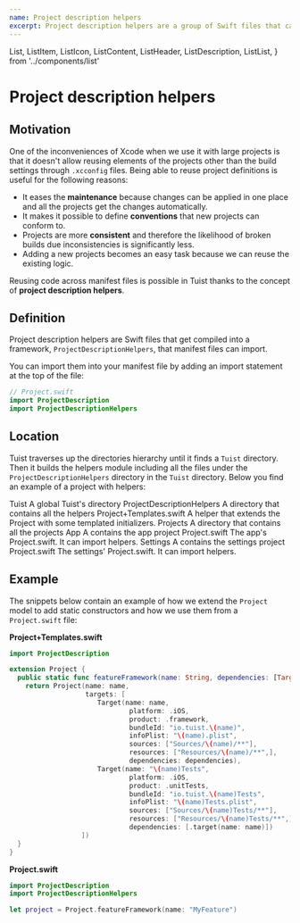 ```yaml
---
name: Project description helpers
excerpt: Project description helpers are a group of Swift files that can be accessed from any project manifest. They are useful to extract common patterns, define project conventions, or simplify the definition of projects.
---
```


  List,
  ListItem,
  ListIcon,
  ListContent,
  ListHeader,
  ListDescription,
  ListList,
} from '../components/list'

# Project description helpers

## Motivation

One of the inconveniences of Xcode when we use it with large projects is that it doesn't allow reusing elements of the projects other than the build settings through `.xcconfig` files. Being able to reuse project definitions is useful for the following reasons:

- It eases the **maintenance** because changes can be applied in one place and all the projects get the changes automatically.
- It makes it possible to define **conventions** that new projects can conform to.
- Projects are more **consistent** and therefore the likelihood of broken builds due inconsistencies is significantly less.
- Adding a new projects becomes an easy task because we can reuse the existing logic.

Reusing code across manifest files is possible in Tuist thanks to the concept of **project description helpers**.

## Definition

Project description helpers are Swift files that get compiled into a framework, `ProjectDescriptionHelpers`, that manifest files can import.

<Message
  info
  title="Structure"
  description="Tuist is not opinionated about the files structure and the content in them so it's up to you to give them a structure that makes sense for your project."
/>

You can import them into your manifest file by adding an import statement at the top of the file:

```swift
// Project.swift
import ProjectDescription
import ProjectDescriptionHelpers
```

## Location

Tuist traverses up the directories hierarchy until it finds a `Tuist` directory. Then it builds the helpers module including all the files under the `ProjectDescriptionHelpers` directory in the `Tuist` directory. Below you find an example of a project with helpers:

<List>
  <ListItem>
    <ListIcon name="folder" />
    <ListContent>
      <ListHeader folder>Tuist</ListHeader>
      <ListDescription>A global Tuist's directory</ListDescription>
      <ListList>
        <ListItem>
          <ListIcon name="folder" />
          <ListContent>
            <ListHeader folder>ProjectDescriptionHelpers</ListHeader>
            <ListDescription>
              A directory that contains all the helpers
            </ListDescription>
            <ListList>
              <ListItem>
                <ListIcon name="swift" />
                <ListContent>
                  <ListHeader>Project+Templates.swift</ListHeader>
                  <ListDescription>
                    A helper that extends the Project with some templated
                    initializers.
                  </ListDescription>
                </ListContent>
              </ListItem>
            </ListList>
          </ListContent>
        </ListItem>
      </ListList>
    </ListContent>
  </ListItem>
  <ListItem>
    <ListIcon name="folder" />
    <ListContent>
      <ListHeader folder>Projects</ListHeader>
      <ListDescription>
        A directory that contains all the projects
      </ListDescription>
      <ListList>
        <ListItem>
          <ListIcon name="folder" />
          <ListContent>
            <ListHeader folder>App</ListHeader>
            <ListDescription>A contains the app project</ListDescription>
            <ListList>
              <ListItem>
                <ListIcon name="swift" />
                <ListContent>
                  <ListHeader>Project.swift</ListHeader>
                  <ListDescription>
                    The app's Project.swift. It can import helpers.
                  </ListDescription>
                </ListContent>
              </ListItem>
            </ListList>
          </ListContent>
        </ListItem>
        <ListItem>
          <ListIcon name="folder" />
          <ListContent>
            <ListHeader folder>Settings</ListHeader>
            <ListDescription>A contains the settings project</ListDescription>
            <ListList>
              <ListItem>
                <ListIcon name="swift" />
                <ListContent>
                  <ListHeader>Project.swift</ListHeader>
                  <ListDescription>
                    The settings' Project.swift. It can import helpers.
                  </ListDescription>
                </ListContent>
              </ListItem>
            </ListList>
          </ListContent>
        </ListItem>
      </ListList>
    </ListContent>
  </ListItem>
</List>

## Example

The snippets below contain an example of how we extend the `Project` model to add static constructors and how we use them from a `Project.swift` file:

**Project+Templates.swift**

```swift
import ProjectDescription

extension Project {
  public static func featureFramework(name: String, dependencies: [TargetDependency] = []) -> Project {
    return Project(name: name,
                   targets: [
                      Target(name: name,
                              platform: .iOS,
                              product: .framework,
                              bundleId: "io.tuist.\(name)",
                              infoPlist: "\(name).plist",
                              sources: ["Sources/\(name)/**"],
                              resources: ["Resources/\(name)/**",],
                              dependencies: dependencies),
                      Target(name: "\(name)Tests",
                              platform: .iOS,
                              product: .unitTests,
                              bundleId: "io.tuist.\(name)Tests",
                              infoPlist: "\(name)Tests.plist",
                              sources: ["Sources/\(name)Tests/**"],
                              resources: ["Resources/\(name)Tests/**",],
                              dependencies: [.target(name: name)])
                  ])
  }
}
```

**Project.swift**

```swift
import ProjectDescription
import ProjectDescriptionHelpers

let project = Project.featureFramework(name: "MyFeature")
```

<Message
  info
  title="Conventions"
  description="Note how through the function we are defining conventions about the name of the targets, the bundle identifier, and the folders structure."
/>
